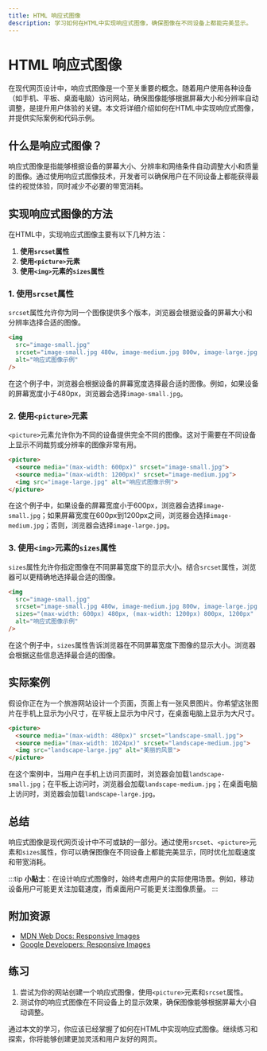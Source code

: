 ```yaml
---
title: HTML 响应式图像
description: 学习如何在HTML中实现响应式图像，确保图像在不同设备上都能完美显示。
---
```


# HTML 响应式图像

在现代网页设计中，响应式图像是一个至关重要的概念。随着用户使用各种设备（如手机、平板、桌面电脑）访问网站，确保图像能够根据屏幕大小和分辨率自动调整，是提升用户体验的关键。本文将详细介绍如何在HTML中实现响应式图像，并提供实际案例和代码示例。

## 什么是响应式图像？

响应式图像是指能够根据设备的屏幕大小、分辨率和网络条件自动调整大小和质量的图像。通过使用响应式图像技术，开发者可以确保用户在不同设备上都能获得最佳的视觉体验，同时减少不必要的带宽消耗。

## 实现响应式图像的方法

在HTML中，实现响应式图像主要有以下几种方法：

1. **使用`srcset`属性**
2. **使用`<picture>`元素**
3. **使用`<img>`元素的`sizes`属性**

### 1. 使用`srcset`属性

`srcset`属性允许你为同一个图像提供多个版本，浏览器会根据设备的屏幕大小和分辨率选择合适的图像。

```html
<img 
  src="image-small.jpg" 
  srcset="image-small.jpg 480w, image-medium.jpg 800w, image-large.jpg 1200w" 
  alt="响应式图像示例" 
/>
```

在这个例子中，浏览器会根据设备的屏幕宽度选择最合适的图像。例如，如果设备的屏幕宽度小于480px，浏览器会选择`image-small.jpg`。

### 2. 使用`<picture>`元素

`<picture>`元素允许你为不同的设备提供完全不同的图像。这对于需要在不同设备上显示不同裁剪或分辨率的图像非常有用。

```html
<picture>
  <source media="(max-width: 600px)" srcset="image-small.jpg">
  <source media="(max-width: 1200px)" srcset="image-medium.jpg">
  <img src="image-large.jpg" alt="响应式图像示例">
</picture>
```

在这个例子中，如果设备的屏幕宽度小于600px，浏览器会选择`image-small.jpg`；如果屏幕宽度在600px到1200px之间，浏览器会选择`image-medium.jpg`；否则，浏览器会选择`image-large.jpg`。

### 3. 使用`<img>`元素的`sizes`属性

`sizes`属性允许你指定图像在不同屏幕宽度下的显示大小。结合`srcset`属性，浏览器可以更精确地选择最合适的图像。

```html
<img 
  src="image-small.jpg" 
  srcset="image-small.jpg 480w, image-medium.jpg 800w, image-large.jpg 1200w" 
  sizes="(max-width: 600px) 480px, (max-width: 1200px) 800px, 1200px" 
  alt="响应式图像示例" 
/>
```

在这个例子中，`sizes`属性告诉浏览器在不同屏幕宽度下图像的显示大小。浏览器会根据这些信息选择最合适的图像。

## 实际案例

假设你正在为一个旅游网站设计一个页面，页面上有一张风景图片。你希望这张图片在手机上显示为小尺寸，在平板上显示为中尺寸，在桌面电脑上显示为大尺寸。

```html
<picture>
  <source media="(max-width: 480px)" srcset="landscape-small.jpg">
  <source media="(max-width: 1024px)" srcset="landscape-medium.jpg">
  <img src="landscape-large.jpg" alt="美丽的风景">
</picture>
```

在这个案例中，当用户在手机上访问页面时，浏览器会加载`landscape-small.jpg`；在平板上访问时，浏览器会加载`landscape-medium.jpg`；在桌面电脑上访问时，浏览器会加载`landscape-large.jpg`。

## 总结

响应式图像是现代网页设计中不可或缺的一部分。通过使用`srcset`、`<picture>`元素和`sizes`属性，你可以确保图像在不同设备上都能完美显示，同时优化加载速度和带宽消耗。

:::tip
**小贴士**：在设计响应式图像时，始终考虑用户的实际使用场景。例如，移动设备用户可能更关注加载速度，而桌面用户可能更关注图像质量。
:::

## 附加资源

- [MDN Web Docs: Responsive Images](https://developer.mozilla.org/en-US/docs/Learn/HTML/Multimedia_and_embedding/Responsive_images)
- [Google Developers: Responsive Images](https://web.dev/responsive-images/)

## 练习

1. 尝试为你的网站创建一个响应式图像，使用`<picture>`元素和`srcset`属性。
2. 测试你的响应式图像在不同设备上的显示效果，确保图像能够根据屏幕大小自动调整。

通过本文的学习，你应该已经掌握了如何在HTML中实现响应式图像。继续练习和探索，你将能够创建更加灵活和用户友好的网页。